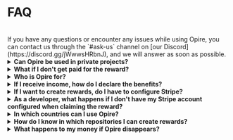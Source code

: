 
# FAQ

<br/>
<InfoPanel>
    If you have any questions or encounter any issues while using Opire, you can contact us through the `#ask-us` channel on [our Discord](https://discord.gg/jWwwsHRbnJ), and we will answer as soon as possible.
</InfoPanel>
<br/>

<details>
    <summary><strong>Can Opire be used in private projects?</strong></summary>
    <div style={{ marginTop: '10px' }}>
        Yes, our commands can be used within private projects, but there is a detail to consider.
        
        The created rewards will appear on the Opire platform, but developers without access to the project won't be able to try to solve the issues or claim the rewards.
        
        If external people want to collaborate, they'll need to communicate directly with the project administrator to request access.
    </div>
</details>

<details>
    <summary><strong>What if I don't get paid for the reward?</strong></summary>
    <div style={{ marginTop: '10px' }}>
        If you find yourself in that situation, we're sorry for what happened 💔
        
        First, try to communicate with the reward creator. They may not be aware that they can already pay you, they may have forgotten, or they haven't been able to do so yet. We trust the community and its ability to resolve conflicts through dialogue.

        Opire is a tool designed for the community, and we hope it is used in the right way. We understand that it's not always the case, and for situations where a user has created many rewards that they don't intend to pay, Opire has algorithms that detect such behavior and disable the user to prevent further harm to the community. These users won't be able to create more rewards until they process the payment for the pending ones.
    </div>
</details>

<details>
    <summary><strong>Who is Opire for?</strong></summary>
    <div style={{ marginTop: '10px' }}>
        Several groups can benefit from Opire:

        - <strong>Developers:</strong> It is an opportunity to earn extra income without being tied to schedules or cumbersome procedures. Additionally, you'll enhance your skills by solving real problems in different languages.
        - <strong>Companies:</strong> We facilitate problem resolution in your project dependencies without involving your development team. Therefore, you can optimize your costs by focusing resources on what adds value to the company.
        - <strong>Open-Source Code Owners:</strong> You can leverage Opire to grow your community and keep your project alive with contributions from other developers.
        - <strong>Open-Source Enthusiasts:</strong> Unlike donation platforms, rewards on Opire are tied to a real project issue, directly impacting the improvement of code quality. You won't be an anonymous donor, instead you will actively participate in project enhancement and growth.
    </div>
</details>

<details>
    <summary><strong>If I receive income, how do I declare the benefits?</strong></summary>
    <div style={{ marginTop: '10px' }}>
        Since you can receive income from anywhere in the world, we can't provide a solution that fits the requirements of each country (it's out of our scope).
        
        The person receiving the income is responsible for complying with their country's legislation, declaring it as required in each case. You can obtain a list of your income directly from your Stripe account.
    </div>
</details>

<details>
    <summary><strong>If I want to create rewards, do I have to configure Stripe?</strong></summary>
    <div style={{ marginTop: '10px' }}>
        No.
        
        You only need to enter a payment method when paying for the rewards you've previously created.
    </div>
</details>

<details>
    <summary><strong>As a developer, what happens if I don't have my Stripe account configured when claiming the reward?</strong></summary>
    <div style={{ marginTop: '10px' }}>
        If someone has tried to pay you but your Stripe account wasn't configured, the payment cannot be processed, and we will notify you to configure your account. Once configured, contact the reward creator asking them to retry the payment process.
    </div>
</details>

<details>
    <summary><strong>In which countries can I use Opire?</strong></summary>
    <div style={{ marginTop: '10px' }}>
        Opire does not explicitly prohibit its use in any country. However, when using a payment provider like Stripe, the user is subject to the conditions imposed by Stripe.

        Before creating a reward, [make sure that your country is supported on Stripe](https://stripe.com/global).
    </div>
</details>

<details>
    <summary><strong>How do I know in which repositories I can create rewards?</strong></summary>
    <div style={{ marginTop: '10px' }}>
        You can create rewards in **any public repository** on GitHub.

        On the [projects page](https://app.opire.dev/projects) within Opire, you'll be able to see the repositories where our bot is installed, within which you can use our commands.

        You can use the search bar to find your favorite project, and if you can't find it, you can create rewards directly from [our platform](https://app.opire.dev/dashboard/creator/rewards).
    </div>
</details>

<details>
    <summary><strong>What happens to my money if Opire disappears?</strong></summary>
    <div style={{ marginTop: '10px' }}>
       You wouldn't lose a single cent.

       At Opire, we don't retain funds for future use. Your money will always be in your hands until you decide to pay the developer.
       
       We also won't ask for your credit card or banking information. We don't have access to that data (nor do we want it), so there will never be any unexpected payments.
       
       When you make a payment on Opire, everything is handled through Stripe, and developers receive their share directly. Opire only keeps the corresponding % for our fee when processing rewards/tips payments.
    </div>
</details>